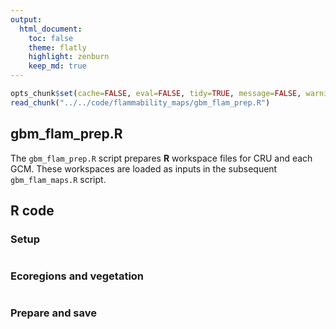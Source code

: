 ```yaml
---
output:
  html_document:
    toc: false
    theme: flatly
    highlight: zenburn
    keep_md: true
---
```


```r
opts_chunk$set(cache=FALSE, eval=FALSE, tidy=TRUE, message=FALSE, warning=FALSE)
read_chunk("../../code/flammability_maps/gbm_flam_prep.R")
```

##
##
## gbm_flam_prep.R

The `gbm_flam_prep.R` script prepares **R** workspace files for CRU and each GCM.
These workspaces are loaded as inputs in the subsequent `gbm_flam_maps.R` script.

## R code

### Setup

```r
```

### Ecoregions and vegetation

```r
```

### Prepare and save

```r
```
